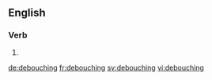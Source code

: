 ==English==

===Verb===
{{head|en|present participle}}

# {{present participle of|debouche|lang=en}}

[[de:debouching]]
[[fr:debouching]]
[[sv:debouching]]
[[vi:debouching]]